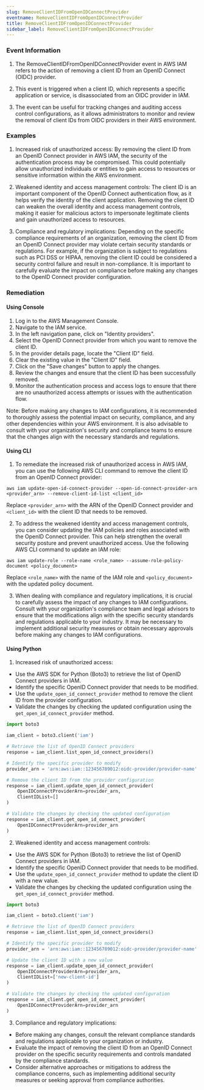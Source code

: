 ```yaml
--- 
slug: RemoveClientIDFromOpenIDConnectProvider
eventname: RemoveClientIDFromOpenIDConnectProvider
title: RemoveClientIDFromOpenIDConnectProvider
sidebar_label: RemoveClientIDFromOpenIDConnectProvider
---
```

                       
### Event Information

1. The RemoveClientIDFromOpenIDConnectProvider event in AWS IAM refers to the action of removing a client ID from an OpenID Connect (OIDC) provider.

2. This event is triggered when a client ID, which represents a specific application or service, is disassociated from an OIDC provider in IAM.

3. The event can be useful for tracking changes and auditing access control configurations, as it allows administrators to monitor and review the removal of client IDs from OIDC providers in their AWS environment.


### Examples

1. Increased risk of unauthorized access: By removing the client ID from an OpenID Connect provider in AWS IAM, the security of the authentication process may be compromised. This could potentially allow unauthorized individuals or entities to gain access to resources or sensitive information within the AWS environment.

2. Weakened identity and access management controls: The client ID is an important component of the OpenID Connect authentication flow, as it helps verify the identity of the client application. Removing the client ID can weaken the overall identity and access management controls, making it easier for malicious actors to impersonate legitimate clients and gain unauthorized access to resources.

3. Compliance and regulatory implications: Depending on the specific compliance requirements of an organization, removing the client ID from an OpenID Connect provider may violate certain security standards or regulations. For example, if the organization is subject to regulations such as PCI DSS or HIPAA, removing the client ID could be considered a security control failure and result in non-compliance. It is important to carefully evaluate the impact on compliance before making any changes to the OpenID Connect provider configuration.

### Remediation

#### Using Console

1. Log in to the AWS Management Console.
2. Navigate to the IAM service.
3. In the left navigation pane, click on "Identity providers".
4. Select the OpenID Connect provider from which you want to remove the client ID.
5. In the provider details page, locate the "Client ID" field.
6. Clear the existing value in the "Client ID" field.
7. Click on the "Save changes" button to apply the changes.
8. Review the changes and ensure that the client ID has been successfully removed.
9. Monitor the authentication process and access logs to ensure that there are no unauthorized access attempts or issues with the authentication flow.

Note: Before making any changes to IAM configurations, it is recommended to thoroughly assess the potential impact on security, compliance, and any other dependencies within your AWS environment. It is also advisable to consult with your organization's security and compliance teams to ensure that the changes align with the necessary standards and regulations.

#### Using CLI

1. To remediate the increased risk of unauthorized access in AWS IAM, you can use the following AWS CLI command to remove the client ID from an OpenID Connect provider:

```
aws iam update-open-id-connect-provider --open-id-connect-provider-arn <provider_arn> --remove-client-id-list <client_id>
```

Replace `<provider_arn>` with the ARN of the OpenID Connect provider and `<client_id>` with the client ID that needs to be removed.

2. To address the weakened identity and access management controls, you can consider updating the IAM policies and roles associated with the OpenID Connect provider. This can help strengthen the overall security posture and prevent unauthorized access. Use the following AWS CLI command to update an IAM role:

```
aws iam update-role --role-name <role_name> --assume-role-policy-document <policy_document>
```

Replace `<role_name>` with the name of the IAM role and `<policy_document>` with the updated policy document.

3. When dealing with compliance and regulatory implications, it is crucial to carefully assess the impact of any changes to IAM configurations. Consult with your organization's compliance team and legal advisors to ensure that the modifications align with the specific security standards and regulations applicable to your industry. It may be necessary to implement additional security measures or obtain necessary approvals before making any changes to IAM configurations.

#### Using Python

1. Increased risk of unauthorized access:
- Use the AWS SDK for Python (Boto3) to retrieve the list of OpenID Connect providers in IAM.
- Identify the specific OpenID Connect provider that needs to be modified.
- Use the `update_open_id_connect_provider` method to remove the client ID from the provider configuration.
- Validate the changes by checking the updated configuration using the `get_open_id_connect_provider` method.

```python
import boto3

iam_client = boto3.client('iam')

# Retrieve the list of OpenID Connect providers
response = iam_client.list_open_id_connect_providers()

# Identify the specific provider to modify
provider_arn = 'arn:aws:iam::123456789012:oidc-provider/provider-name'

# Remove the client ID from the provider configuration
response = iam_client.update_open_id_connect_provider(
    OpenIDConnectProviderArn=provider_arn,
    ClientIDList=[]
)

# Validate the changes by checking the updated configuration
response = iam_client.get_open_id_connect_provider(
    OpenIDConnectProviderArn=provider_arn
)
```

2. Weakened identity and access management controls:
- Use the AWS SDK for Python (Boto3) to retrieve the list of OpenID Connect providers in IAM.
- Identify the specific OpenID Connect provider that needs to be modified.
- Use the `update_open_id_connect_provider` method to update the client ID with a new value.
- Validate the changes by checking the updated configuration using the `get_open_id_connect_provider` method.

```python
import boto3

iam_client = boto3.client('iam')

# Retrieve the list of OpenID Connect providers
response = iam_client.list_open_id_connect_providers()

# Identify the specific provider to modify
provider_arn = 'arn:aws:iam::123456789012:oidc-provider/provider-name'

# Update the client ID with a new value
response = iam_client.update_open_id_connect_provider(
    OpenIDConnectProviderArn=provider_arn,
    ClientIDList=['new-client-id']
)

# Validate the changes by checking the updated configuration
response = iam_client.get_open_id_connect_provider(
    OpenIDConnectProviderArn=provider_arn
)
```

3. Compliance and regulatory implications:
- Before making any changes, consult the relevant compliance standards and regulations applicable to your organization or industry.
- Evaluate the impact of removing the client ID from an OpenID Connect provider on the specific security requirements and controls mandated by the compliance standards.
- Consider alternative approaches or mitigations to address the compliance concerns, such as implementing additional security measures or seeking approval from compliance authorities.


 